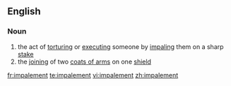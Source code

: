 ==English==
{{wikipedia}}
===Noun===
{{en-noun}}
# the act of [[torturing]] or [[executing]] someone by [[impaling]] them on a sharp [[stake]]
# the [[joining]] of two [[coat of arms|coats of arms]] on one [[shield]]

[[fr:impalement]]
[[te:impalement]]
[[vi:impalement]]
[[zh:impalement]]